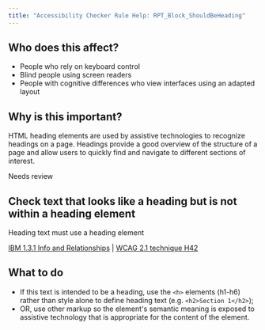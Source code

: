 ```yaml
---
title: "Accessibility Checker Rule Help: RPT_Block_ShouldBeHeading"
---
```


<div className="toolHelp">
<Row>
<Column colLg={5} colMd={3} colSm={4} className="toolLeft">

## Who does this affect?

* People who rely on keyboard control
* Blind people using screen readers
* People with cognitive differences who view interfaces using an adapted layout

## Why is this important?

HTML heading elements are used by assistive technologies to recognize headings on a page. Headings provide a good overview of the structure of a page and allow users to quickly find and navigate to different sections of interest.

</Column>
<Column colLg={11} colMd={5} colSm={4} className="toolMain">

<div id="locLevel" className="level-violation">Needs review</div>

## Check text that looks like a heading but is not within a heading element
Heading text must use a heading element

[IBM 1.3.1 Info and Relationships](https://www.ibm.com/able/guidelines/ci162/info_and_relationships.html) | [WCAG 2.1 technique H42](https://www.w3.org/WAI/WCAG21/Techniques/html/H42)

<div id="locSnippet"></div>

## What to do

 * If this text is intended to be a heading, use the `<h>` elements (h1-h6) rather than style alone to define heading text (e.g. `<h2>Section 1</h2>`);
 * OR, use other markup so the element's semantic meaning is exposed to assistive technology that is appropriate for the content of the element.

</Column>
</Row>
</div>


